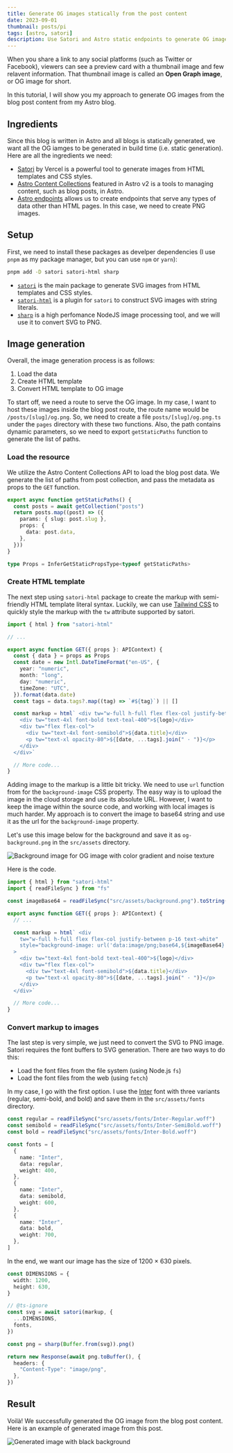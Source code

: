 ```yaml
---
title: Generate OG images statically from the post content
date: 2023-09-01
thumbnail: posts/pi
tags: [astro, satori]
description: Use Satori and Astro static endpoints to generate OG images from the blog content
---
```


When you share a link to any social platforms (such as Twitter or Facebook),
viewers can see a preview card with a thumbnail image and few relavent information.
That thumbnail image is called an **Open Graph image**, or OG image for short.

In this tutorial, I will show you my approach to generate OG images from the blog post content from my Astro blog.

## Ingredients

Since this blog is written in Astro and all blogs is statically generated, we want all the OG iamges to be generated in build time (i.e. static generation).
Here are all the ingredients we need:

- [Satori](https://github.com/vercel/satori) by Vercel is a powerful tool to generate images from HTML templates and CSS styles.
- [Astro Content Collections](https://docs.astro.build/en/guides/content-collections/) featured in Astro v2 is a tools to managing content, such as blog posts, in Astro.
- [Astro endpoints](https://docs.astro.build/en/core-concepts/endpoints/) allows us to create endpoints that serve any types of data other than HTML pages.
  In this case, we need to create PNG images.

## Setup

First, we need to install these packages as develper dependencies (I use `pnpm` as my package manager, but you can use `npm` or `yarn`):

```bash
pnpm add -D satori satori-html sharp
```

- [`satori`](https://github.com/vercel/satori) is the main package to generate SVG images from HTML templates and CSS styles.
- [`satori-html`](https://github.com/natemoo-re/satori-html) is a plugin for `satori` to construct SVG images with string literals.
- [`sharp`](https://sharp.pixelplumbing.com/) is a high perfomance NodeJS image processing tool, and we will use it to convert SVG to PNG.

## Image generation

Overall, the image generation process is as follows:

1. Load the data
2. Create HTML template
3. Convert HTML template to OG image

To start off, we need a route to serve the OG image.
In my case, I want to host these images inside the blog post route, the route name would be `/posts/[slug]/og.png`.
So, we need to create a file `posts/[slug]/og.png.ts` under the `pages` directory with these two functions.
Also, the path contains dynamic parameters, so we need to export `getStaticPaths` function to generate the list of paths.

### Load the resource

We utilize the Astro Content Collections API to load the blog post data.
We generate the list of paths from post collection, and pass the metadata as props to the `GET` function.

```ts
export async function getStaticPaths() {
  const posts = await getCollection("posts")
  return posts.map((post) => ({
    params: { slug: post.slug },
    props: {
      data: post.data,
    },
  }))
}

type Props = InferGetStaticPropsType<typeof getStaticPaths>
```

### Create HTML template

The next step using `satori-html` package to create the markup with semi-friendly HTML template literal syntax.
Luckily, we can use [Tailwind CSS](https://tailwindcss.com/) to quickly style the markup with the `tw` attribute supported by satori.

```ts
import { html } from "satori-html"

// ...

export async function GET({ props }: APIContext) {
  const { data } = props as Props
  const date = new Intl.DateTimeFormat("en-US", {
    year: "numeric",
    month: "long",
    day: "numeric",
    timeZone: "UTC",
  }).format(data.date)
  const tags = data.tags?.map((tag) => `#${tag}`) || []

  const markup = html` <div tw="w-full h-full flex flex-col justify-between p-16 text-white">
    <div tw="text-4xl font-bold text-teal-400">${logo}</div>
    <div tw="flex flex-col">
      <div tw="text-4xl font-semibold">${data.title}</div>
      <p tw="text-xl opacity-80">${[date, ...tags].join(" · ")}</p>
    </div>
  </div>`

  // More code...
}
```

Adding image to the markup is a little bit tricky. We need to use `url` function from for the `background-image` CSS property.
The easy way is to upload the image in the cloud storage and use its absolute URL.
However, I want to keep the image within the source code, and working with local images is much harder.
My approach is to convert the image to base64 string and use it as the url for the `background-image` property.

Let's use this image below for the background and save it as `og-background.png` in the `src/assets` directory.

![Background image for OG image with color gradient and noise texture](../../assets/og-background.png)

Here is the code.

```ts
import { html } from "satori-html"
import { readFileSync } from "fs"

const imageBase64 = readFileSync("src/assets/background.png").toString("base64")

export async function GET({ props }: APIContext) {
  // ...

  const markup = html` <div
    tw="w-full h-full flex flex-col justify-between p-16 text-white"
    style="background-image: url('data:image/png;base64,${imageBase64}')"
  >
    <div tw="text-4xl font-bold text-teal-400">${logo}</div>
    <div tw="flex flex-col">
      <div tw="text-4xl font-semibold">${data.title}</div>
      <p tw="text-xl opacity-80">${[date, ...tags].join(" · ")}</p>
    </div>
  </div>`

  // More code...
}
```

### Convert markup to images

The last step is very simple, we just need to convert the SVG to PNG image.
Satori requires the font buffers to SVG generation. There are two ways to do this:

- Load the font files from the file system (using Node.js `fs`)
- Load the font files from the web (using `fetch`)

In my case, I go with the first option.
I use the [Inter](https://rsms.me/inter/) font with three variants (regular, <span class="semibold">semi-bold</span>, and <span class="bold">bold</span>)
and save them in the `src/assets/fonts` directory.

```ts
const regular = readFileSync("src/assets/fonts/Inter-Regular.woff")
const semibold = readFileSync("src/assets/fonts/Inter-SemiBold.woff")
const bold = readFileSync("src/assets/fonts/Inter-Bold.woff")

const fonts = [
  {
    name: "Inter",
    data: regular,
    weight: 400,
  },
  {
    name: "Inter",
    data: semibold,
    weight: 600,
  },
  {
    name: "Inter",
    data: bold,
    weight: 700,
  },
]
```

In the end, we want our image has the size of 1200 &times; 630 pixels.

```ts
const DIMENSIONS = {
  width: 1200,
  height: 630,
}

// @ts-ignore
const svg = await satori(markup, {
  ...DIMENSIONS,
  fonts,
})

const png = sharp(Buffer.from(svg)).png()

return new Response(await png.toBuffer(), {
  headers: {
    "Content-Type": "image/png",
  },
})
```

## Result

Voilà! We successfully generated the OG image from the blog post content.
Here is an example of generated image from this post.

![Generated image with black background](/posts/20230901-dynamically-generate-og-image/og.png)
